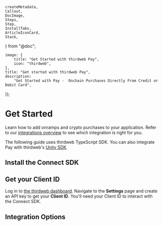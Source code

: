 	createMetadata,
	Callout,
	DocImage,
	Steps,
	Step,
	InstallTabs,
	ArticleIconCard,
	Stack,
} from "@doc";

	image: {
		title: "Get Started with thirdweb Pay",
		icon: "thirdweb",
	},
	title: "Get started with thirdweb Pay",
	description:
		"Get Started with Pay -  Onchain Purchases Directly From Credit or Debit Card",
});

# Get Started

Learn how to add onramps and crypto purchases to your application. Refer to our [integrations overview](connect/pay/overview#integration-options) to see which integration is right for you.

The following guide uses thirdweb TypeScript SDK. You can also integrate Pay with thirdweb's [Unity SDK](/unity/pay/getbuywithcryptoquote).

## Install the Connect SDK

<InstallTabs
	npm="npm i thirdweb"
	yarn="yarn install thirdweb"
	pnpm="pnpm i thirdweb"
/>

## Get your Client ID

Log in to [the thirdweb dashboard](https://thirdweb.com/dashboard). Navigate to the **Settings** page and create an API key to get your **Client ID**. You'll need your Client ID to interact with the Connect SDK.

## Integration Options

<Stack>

<ArticleIconCard
	title="PayEmbed component"
	icon={ComponentIcon}
	href="/connect/pay/get-started/PayEmbed"
	description="Embed thirdweb Pay UI in your application"
/>

<ArticleIconCard
	title="Send Transaction"
	icon={SendIcon}
	href="/connect/pay/get-started/send-transaction"
	description="Show thirdweb Pay in Modal when sending a transaction if the user doesn't have funds"
/>

<ArticleIconCard
	title="ConnectButton component"
	icon={ComponentIcon}
	href="/connect/pay/get-started/ConnectButton"
	description="Show thirdweb Pay in Modal when sending a transaction if the user doesn't have funds"
/>

</Stack>
